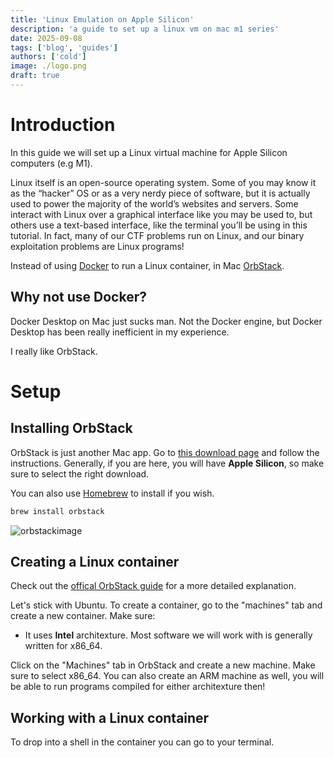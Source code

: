 ```yaml
---
title: 'Linux Emulation on Apple Silicon'
description: 'a guide to set up a linux vm on mac m1 series'
date: 2025-09-08
tags: ['blog', 'guides']
authors: ['cold']
image: ./logo.png
draft: true
---
```


# Introduction

In this guide we will set up a Linux virtual machine for Apple Silicon computers (e.g M1).

Linux itself is an open-source operating system. Some of you may know it as the “hacker” OS or as a very nerdy piece of software, but it is actually used to power the majority of the world’s websites and servers. Some interact with Linux over a graphical interface like you may be used to, but others use a text-based interface, like the terminal you’ll be using in this tutorial. In fact, many of our CTF problems run on Linux, and our binary exploitation problems are Linux programs!

Instead of using [Docker](https://www.docker.com) to run a Linux container, in Mac [OrbStack](https://www.orbstack.dev).

## Why not use Docker?

Docker Desktop on Mac just sucks man. Not the Docker engine, but Docker Desktop has been really inefficient in my experience.

I really like OrbStack.

# Setup

## Installing OrbStack

OrbStack is just another Mac app. Go to [this download page](https://orbstack.dev/download) and follow the instructions. Generally, if you are here, you will have **Apple Silicon**, so make sure to select the right download.

You can also use [Homebrew](https://brew.sh) to install if you wish.

```bash
brew install orbstack
```

![orbstackimage](./orbstackdownload.png)

## Creating a Linux container

Check out the [offical OrbStack guide](https://docs.orbstack.dev/machines/) for a more detailed explanation.

Let's stick with Ubuntu. To create a container, go to the "machines" tab and create a new container. Make sure:
* It uses **Intel** architexture. Most software we will work with is generally written for x86_64.

Click on the "Machines" tab in OrbStack and create a new machine. Make sure to select x86_64. You can also create an ARM machine as well, you will be able to run programs compiled for either architexture then!

## Working with a Linux container

To drop into a shell in the container you can go to your terminal.
